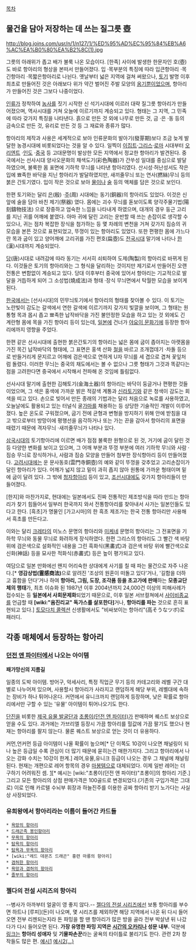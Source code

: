 [[목차]]

== 물건을 담아 저장하는 데 쓰는 질그릇 壺 ==
http://blog.joins.com/usr/n/1/n127/1/%ED%95%AD%EC%95%84%EB%A6%AC%EA%B0%80%EA%B2%8C(1).jpg

그릇의 아래위가 좁고 배가 불룩 나온 모습이다. [한족] 사이에 발생한 한문자인 호(壺)도 바로 항아리의 형상을 본떠서 만들어졌다. 입 ·목부분의 특징에 따라 입큰항아리 ·목긴항아리 ·목짧은항아리로 나뉜다. 옛날부터 넓은 지역에 걸쳐 써왔으나, [[토기]] 발명 이후 최초로 만들어진 것은 아래보다 위가 약간 벌어진 주발 모양의 [[옹기]]뿐이었으며, 항아리가 만들어진 것은 그보다 나중이었다.

[[인류]]가 정착하여 [[농사]]를 짓기 시작한 신 석기시대에 이르러 대략 질그릇 항아리가 만들어졌으며, 역사시대를 거쳐 오늘에 이르기까지 계승되고 있다. 형태는 그 지역, 그 민족에 따라 갖가지 특징을 나타낸다. 흙으로 만든 것 외에 나무로 만든 것, 금 ·은 ·동 등의 금속으로 만든 것, 유리로 만든 것 등 그 재료와 종류가 많다.

항아리의 제작과 사용은 세계적으로 보아 인류문화의 발아기(發芽期)보다 조금 늦게 발달한 농경시대에 비롯되었다는 것을 알 수 있다. 일찍이 [[이집트]]·[[그리스]]·[[로마]] 시대부터 [[오리엔트]] ·[[인도]] ·[[중국]] 등 고대문명이 발상한 모든 지역에서 정교한 항아리가 발견된다. 중국에서는 선사시대 양사오문화의 채색도기(彩色陶器)가 간쑤성 일대를 중심으로 발달하였으며, 불룩한 몸 표면에 기하학 무늬를 나타낸 항아리였다. 산시성·허난성서도 작은 입에 뾰족한 바닥을 지닌 항아리가 발달하였지만, 새끼줄무늬 또는 연사(撚絲)무늬 등의 붉은 간토기였다. 입이 작은 것으로 보아 [[물]]이나 [[술]] 등의 액체를 담은 것으로 보인다.

한편 토기와는 달리 [[은]](殷) ·[[주]](周) 시대에는 동기(銅器)의 항아리도 있었다. 이것은 신 앞에 술을 담아 바친 제기(祭器) 였다. 몸에는 괴수 무늬를 돋보이도록 양각주물기법(陽刻鑄物技法) 으로 장중하고 엄숙한 느낌을 나타내게 하였으며, 대개의 경우 둥근 고리를 지닌 귀를 어깨에 붙였다. 아마 귀에 달린 고리는 운반할 때 쓰는 손잡이로 생각할 수 있으나, 귀는 점차 복잡한 장식을 첨가하는 등 몇 차례의 변천을 거쳐 갖가지 짐승의 귀 모습을 본뜬 것으로 표현되었고, 뚜껑이 있는 항아리도 있었다. 또한 편평한 몸에 가느다란 목과 굽이 있고 양어깨에 고리귀를 가진 편호(扁壺)도 [[전국시대]] 말기에 나타나 [[한]](漢)시대까지 계승되었다.

[[당]](唐)시대로 내려감에 따라 동기는 서서히 쇠퇴하여 도제(陶製)의 항아리로 바뀌게 된다. 이것들은 토기의 항아리와는 그 형식을 달리하는 것이지만 제기로서 만들어진 오랜 전통은 변함없이 계승되고 있다. 당대 이후부터 중국에 있어서 항아리는 기교적으로 발달을 거듭하게 되어 그 소성법(燒成法)과 형태 ·장식 무늬면에서 탁월한 모습을 보이게 된다.

[[한국]]에서는 [선사시대]의 민무늬토기에서 항아리의 형태를 찾아볼 수 있다. 이 토기는 노란빛이 감도는 갈색에서 연한 갈색에 이르기까지 갖가지 빛깔을 보이며, 그 형태는 원통형 목과 몹시 좁고 뾰족한 납작바닥을 가진 불안정한 모습을 하고 있는 것 외에도 긴 계란형 몸에 목을 가진 항아리 등이 있는데, [[일본]]에 건너가 [[야요이 문화]]기에 등장한 항아리에까지 영향을 주었다.

한편 같은 선사시대에 출현한 붉은간토기의 항아리는 넓은 몸에 굽이 좁아지는 아랫몸을 가진 목긴 납작바닥의 형태에, 그 표면은 홍색 산화 [[철]]을 바르고 조개껍데기 ·차돌 등으로 반들거리게 문지르고 어깨에 검은색으로 연하게 U자 무늬를 세 겹으로 겹쳐 꽃잎처럼 돌렸다. 이러한 무늬는 중국의 채도에서는 볼 수 없으나 그릇 형태가 그것과 똑같다는 점을 고려한다면 중국에서 시작해서 전파해 온 것임에 틀림없다.

선사시대 말기에 출현한 김해토기(金海土器)의 항아리는 바닥이 둥글거나 편평한 것들이었으며, 그 색은 홍색에 가까운 밝은 적갈색 계통과 [[신라]]토기와 같은 청색이 감도는 회색을 띠고 있다. 손으로 빚어서 만든 종래의 기법과는 달리 처음으로 녹로를 사용하였고, 오늘날에도 활용되고 있는 터널식 굴[[가마]]를 채용하는 등 상당한 기술적인 개발이 이루어졌다. 높은 온도로 구워졌으며, 굽기 전에 균형과 변형을 방지하기 위해 안에 받침을 대고 밖으로부터 방망이에 평행선을 음각하거나 또는 가는 끈을 감아서 항아리의 표면을 때렸기 때문에 격자무늬 ·새끼줄무늬가 나타나 있다.

[[삼국시대]]의 토기항아리에 이르면 배가 점점 불룩한 원형으로 된 것, 거기에 굽이 달린 것 등 다양한 변화를 보이고 있으며, 그 어깨 부분과 뚜껑 부분에 여러 기하학 무늬와 사람 ·짐승 무늬로 장식하거나, 사람과 짐승 모양을 만들어 첨부한 장식항아리 등이 만들어졌다. [[고려]]시대에는 운 문사동호(雲門寺銅壺)의 예와 같이 뚜껑을 갖추었고 고리손잡이가 달린 항아리가 있다. 어깨가 넓지 않고 밑이 과히 좁지 않아 원통에 가까운 형태이며 밑에 굽이 달려 있다. 그 밖에 [[청자]]항아리 등이 있고, [[조선]]시대에도 갖가지 항아리들이 만들어졌다.

[한지]와 마찬가지로, 현대에는 일본에서도 진짜 전통적인 제조방식을 따라 만드는 항아리가 찾기 힘들어서 일부러 한국까지 와서 전통항아리를 찾아내서 사가는 일본인들도 있다고 한다. [흑초]가 명물인 [가고시마]의 한 흑초 제조가는 한국 전통 항아리만 사용해서 흑초를 만든다고.

이와는 달리 [[크레타]]의 미노스 문명의 항아리와 [[미케네]] 문명의 항아리는 그 전표면을 기하학 무늬와 동물 무늬로 화려하게 장식하였다. 한편 그리스의 항아리도 그 빨간 색 바탕 위에 검은색으로 설화적인 내용을 그린 흑화식(黑畵式)과 검은색 바탕 위에 빨간색으로 신화(神話) 등을 묘사한 적화식(赤畵式) 등은 높이 평가되고 있다.

여담으로 일본 만화에선 왠지 어리숙한 상대에게 사기를 칠 때 파는 물건으로 자주 나온다.[* '''영감상법(霊感商法)'''으로 알려진 '조상의 원혼이 떠돌고 있다'거나, '길함을 더하고 흉함을 던다'거나 하여 '''항아리, 그림, 도장, 조각품 등을 초고가에 판매'''하는 '''모종교단체의 행태'''가, 최초 이슈화 된 1987년 이후 2004년까지 24,000건 이상의 피해사례가 접수되는 등 '''일본에서 사회문제화'''되었기 때문으로, 이후 일본 서브컬쳐에서 [[사이비종교]]를 언급할 때 '''[wiki:"옴진리교" 독가스를 살포한다]'''거나, '''항아리를 파는''' 것으로 흔히 표현되고 있다.] [[토모다치 콜렉션]] 신생활에서도 "비싸보이는 항아리"(高そうなツボ)로 패러디.

== 각종 매체에서 등장하는 항아리 ==
=== [[던전 앤 파이터]]에서 나오는 아이템 ===
'''패가망신의 지름길'''

일종의 도박 아이템. 방어구, 악세사리, 특정 직업군 무기 등의 카테고리와 레벨 구간 대 별로 나누어져 있으며, 사용할시 항아리가 사라지고 랜덤하게 해당 부위, 레벨대에 속하는 장비가 하나 튀어나온다. 커먼에서 유니크까지 랜덤하게 등장하며, 낮은 확률로 항아리에서만 구할 수 있는 '유물' 아이템이 튀어나오기도 한다. 

[[단진]]을 비롯한 [[제국 유물 발굴단]]과 [[초롱이(던전 앤 파이터)]]가 판매하며 퀘스트 보상으로 얻을 수도 있다. 과거에는 가브리엘 등장시 가끔 항아리를 헐값에 가끔 팔기도 했으나 현재는 항아리를 팔지 않는다. 물론 퀘스트 보상으로 얻는 것이 더 유용하다.

커먼,언커먼 등급 아이템이 나올 확률이 높으며[* 단 이쪽도 10강이 나오면 채널링이 되나 높은 등급일 수록 관심이 더 많기 때문에 묻히는건 매한가지다. 그리고 항아리에서 나오는 강화 수치는 10강이 한계.] 레어,유물,유니크 등급이 나오는 경우 그 채널에 채널링 된다. 현재는 개편으로 레어 항목의 경우 [[마봉템]]으로 대체되었다. 이제 일반 레어는 더 구하기 어려워진 셈.
[attachment:/ScreenShot2012_1221_105316661.jpg][* 예시는 [wiki:"초롱이(던전 앤 파이터)"초롱이]의 항아리 기준.]  
그리고 모든 항아리의 상점 판매가격은 100골드로 변경되었다.(기존의 구입가격은 그대로) 이로 인해 카르텔 수뇌부 휘장과 하늘진주를 이용한 공짜 항아리 받기 노가다는 사실상 사장되었다.

=== 유희왕에서 항아리라는 이름이 들어간 카드들 ===
 * [[욕망의 항아리]]
 * [[드래곤족 봉인항아리]]
 * [[무욕의 항아리]]
 * [[탐욕의 항아리]]
 * [[탐욕과 무욕의 항아리]]
 * [wiki:"레드 데몬즈 드래곤" 홍련 마룡의 항아리]
 * [[겸허한 항아리]]
 * [[욕망과 겸허의 항아리]]
 * [[졸부의 항아리]]
=== 젤다의 전설 시리즈의 항아리 ===
{{{#!html
<iframe width="560" height="315" src="//www.youtube.com/embed/dXmMQJMFL_I" frameborder="0" allowfullscreen></iframe>
}}}
--병사가 아까부터 얼굴이 영 좋지 않다.--
[[젤다의 전설 시리즈]]에선 보통 항아리를 부수면 하트나 [루피](돈)이 나오며, 몇 시리즈를 제외하면 해당 지역에서 나온 뒤 다시 들어오면 전부 리젠되는지라 돈 파밍을 할 땐 항아리가 많은 방을 골라 전부 박살낸 뒤 나갔다가 다시 들어오면 된다. '''가장 유명한 파밍 지역은 [[시간의 오카리나]] 성문 내부.'''
덕분에 [[링크]]는 '''항아리 성애자''' 및 '''기물파손꾼'''라는 굴욕의 타이틀로 불리기도 한다. 관련 2차 창작들도 많은 편. [http://static.zerochan.net/The.Legend.of.Zelda.full.870565.jpg 예시1] [http://blog.naver.com/rlackdrbs01/20134261637 예시2(...)]
